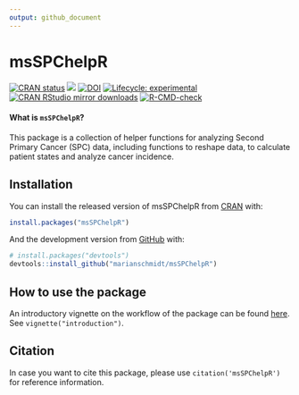 ```yaml
---
output: github_document
---
```


<!-- README.md is generated from README.Rmd. Please edit that file -->


# msSPChelpR

<!-- badges: start -->
[![CRAN status](https://www.r-pkg.org/badges/version/msSPChelpR)](https://cran.r-project.org/package=msSPChelpR)
[![](https://img.shields.io/badge/dev%20-0.9.0-green.svg)](https://github.com/marianschmidt/msSPChelpR) 
[![DOI](https://zenodo.org/badge/185602745.svg)](https://zenodo.org/badge/latestdoi/185602745)
[![Lifecycle: experimental](https://img.shields.io/badge/lifecycle-experimental-orange.svg)](https://lifecycle.r-lib.org/articles/stages.html#experimental)
[![CRAN RStudio mirror downloads](https://cranlogs.r-pkg.org/badges/last-month/msSPChelpR?color=grey)](https://marianschmidt.github.io/msSPChelpR/)
[![R-CMD-check](https://github.com/marianschmidt/msSPChelpR/workflows/R-CMD-check/badge.svg)](https://github.com/marianschmidt/msSPChelpR/actions)
<!-- badges: end -->

#### What is `msSPChelpR`?

This package is a collection of helper functions for analyzing Second Primary Cancer (SPC) data, 
including functions to reshape data, to calculate patient states and analyze cancer incidence.


## Installation

You can install the released version of msSPChelpR from [CRAN](https://CRAN.R-project.org) with:

```r
install.packages("msSPChelpR")
```

And the development version from [GitHub](https://github.com/) with:

```r
# install.packages("devtools")
devtools::install_github("marianschmidt/msSPChelpR")
```

## How to use the package

An introductory vignette on the workflow of the package can be found [here](https://marianschmidt.github.io/msSPChelpR/articles/introduction.html). See `vignette("introduction")`.

## Citation

In case you want to cite this package, please use `citation('msSPChelpR')` for reference information.
